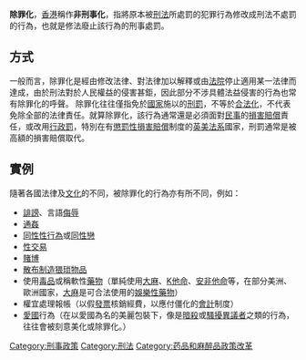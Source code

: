 {{unreferenced|time=2013-09-12T10:20:54+00:00}}{{Distinguish|合法化}}{{legal}}
'''除罪化'''，[[香港|香港]]稱作'''非刑事化'''，指將原本被[[刑法|刑法]]所處罰的犯罪行為修改成刑法不處罰的行為，也就是修法廢止該行為的刑事處罰。

==方式==
一般而言，除罪化是經由修改法律、對法律加以解釋或由[[法院|法院]]停止適用某一法律而達成，由於刑法對於人民權益的侵害甚鉅，因此部分不涉具體法益侵害的行為也常有除罪化的呼聲。
除罪化往往僅指免於[[國家|國家]]施以的[[刑罰|刑罰]]，不等於[[合法化|合法化]]，不代表免除全部的法律責任。就算除罪化，該行為通常還是必須面對[[民事|民事]]的[[損害賠償|損害賠償]]責任，或改用[[行政罰|行政罰]]，特別在有[[懲罰性損害賠償|懲罰性損害賠償]]制度的[[英美法系|英美法系]]國家，刑罰通常是被高額的損害賠償取代。

==實例==

隨著各國法律及[[文化|文化]]的不同，被除罪化的行為亦有所不同，例如：
* [[誹謗|誹謗]]、言語[[侮辱|侮辱]]
* [[通姦|通姦]]
* [[雞姦|同性性行為]]或[[同性戀|同性戀]]
* [[性交易|性交易]]
* [[賭博|賭博]]
* [[散佈製造猥褻物品|散布制造猥琐物品]]
* 使用[[毒品|毒品]]或稱軟性[[藥物|藥物]]（單純使用[[大麻|大麻]]、[[K他命|K他命]]、[[安非他命|安非他命]]等，在部分美洲、歐洲國家，[[大麻|大麻]]是可合法使用的[[娛樂性藥物|娛樂性藥物]]）
* 權宜處理報帳（以假[[發票|發票]]核銷經費，以應付僵化的[[會計|會計]]制度）
* [[愛國|愛國]]行為（在以愛國為名的美麗包裝下，像是[[暗殺|暗殺]]或[[騷擾|騷擾]][[持不同政見者|異議者]]之類的行為，往往會被刻意美化或除罪化。）

{{law-stub}}

[[Category:刑事政策|Category:刑事政策]]
[[Category:刑法|Category:刑法]]
[[Category:药品和麻醉品政策改革|Category:药品和麻醉品政策改革]]